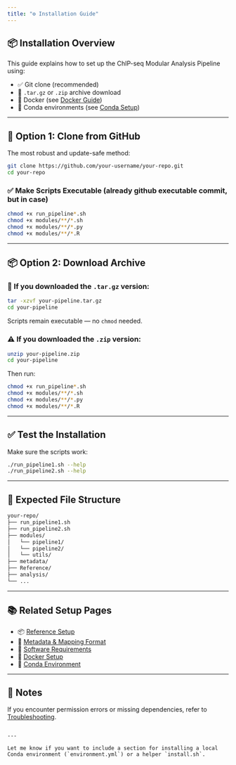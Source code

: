 ```yaml
---
title: "⚙️ Installation Guide"
---
```


## 📦 Installation Overview

This guide explains how to set up the ChIP-seq Modular Analysis Pipeline using:

- ✅ Git clone (recommended)
- 📁 `.tar.gz` or `.zip` archive download
- 🐳 Docker (see [Docker Guide](docker_guide.qmd))
- 🧪 Conda environments (see [Conda Setup](Conda.qmd))

---

## 📂 Option 1: Clone from GitHub

The most robust and update-safe method:

```bash
git clone https://github.com/your-username/your-repo.git
cd your-repo
````

### ✅ Make Scripts Executable (already github executable commit, but in case)

```bash
chmod +x run_pipeline*.sh
chmod +x modules/**/*.sh
chmod +x modules/**/*.py
chmod +x modules/**/*.R
```

---

## 📦 Option 2: Download Archive

### 🔸 If you downloaded the `.tar.gz` version:

```bash
tar -xzvf your-pipeline.tar.gz
cd your-pipeline
```

Scripts remain executable — no `chmod` needed.

### ⚠️ If you downloaded the `.zip` version:

```bash
unzip your-pipeline.zip
cd your-pipeline
```

Then run:

```bash
chmod +x run_pipeline*.sh
chmod +x modules/**/*.sh
chmod +x modules/**/*.py
chmod +x modules/**/*.R
```

---

## ✅ Test the Installation

Make sure the scripts work:

```bash
./run_pipeline1.sh --help
./run_pipeline2.sh --help
```

---

## 📁 Expected File Structure

```bash
your-repo/
├── run_pipeline1.sh
├── run_pipeline2.sh
├── modules/
│   └── pipeline1/
│   └── pipeline2/
│   └── utils/
├── metadata/
├── Reference/
├── analysis/
└── ...
```

---

## 📚 Related Setup Pages

* 📦 [Reference Setup](reference_setup.qmd)
* 🧬 [Metadata & Mapping Format](mapping.qmd)
* 🔧 [Software Requirements](software.qmd)
* 🐳 [Docker Setup](docker_guide.qmd)
* 🧪 [Conda Environment](Conda.qmd)

---

## 📝 Notes

If you encounter permission errors or missing dependencies, refer to [Troubleshooting](troubleshooting.qmd).

```

---

Let me know if you want to include a section for installing a local Conda environment (`environment.yml`) or a helper `install.sh`.
```

